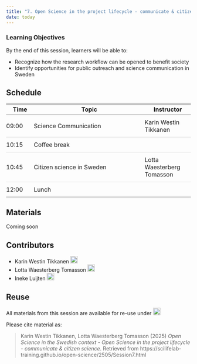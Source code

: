 ```yaml
---
title: "7. Open Science in the project lifecycle - communicate & citizen science "
date: today
---
```


::: {.callout-tip}
### Learning Objectives

By the end of this session, learners will be able to:

- Recognize how the research workflow can be opened to benefit society  
- Identify opportunities for public outreach and science communication in Sweden  


:::


## Schedule  
<style>
  tr:hover {
    background-color: #F6F8F9;
  }
</style>

<table style="border-collapse: collapse; width: 100%;">
  <tr style="border-bottom: 0.5px solid #808080;">
    <th style="width: 15%;">Time</th>
    <th style="width: 60%;">Topic</th>
    <th style="width: 25%;">Instructor</th>
    </tr>
  </thead>
  <tbody>
    <tr style="border-bottom: 0.4px solid #D3D3D3;">
      <td style="padding: 10px 0;">09:00</td>  
      <td style="padding: 10px 0;">Science Communication</td>
      <td style="padding: 10px 0;">Karin Westin Tikkanen</td>
    </tr>
    <tr style="border-bottom: 0.4px solid #D3D3D3;">
      <td style="padding: 10px 0;">10:15</td>
      <td style="padding: 10px 0;">Coffee break</td>
      <td style="padding: 10px 0;"></td>
    </tr>
    <tr style="border-bottom: 0.4px solid #D3D3D3;">
      <td style="padding: 10px 0;">10:45</td>
      <td style="padding: 10px 0;">Citizen science in Sweden</td>
      <td style="padding: 10px 0;">Lotta Waesterberg Tomasson</td>
    </tr>
    <tr style="border-bottom: 0.5px solid #808080;">
      <td style="padding: 10px 0;">12:00</td>
      <td style="padding: 10px 0;">Lunch</td>
      <td style="padding: 10px 0;"></td>
    </tr>
  </tbody>
</table>
  


## Materials

Coming soon
  
<!-- 
**Lecture videos**

<iframe src="https://drive.google.com/file/d/10efsWi_hmApwZ9j79fmFt4JRxEogQ4y3/preview" width="640" height="480" allow="autoplay"></iframe>

[The full transcript can be downloaded here](https://drive.google.com/file/d/1gBhJ3rPYa0pFCa67XO4rGs7DfmDzTF1T/view).


**Lecture slides**  

<iframe style="border: none;" title="Iframe Example" src="https://docs.google.com/presentation/d/e/2PACX-1vSBZ-tu_mbITrPtmyg06sAx47DQFWJPlYcGpjJW0s4_WiChEXKCSrOmI_PMCGH_OwVsDZ1JN7lM2ntp/embed?start=false&loop=false&delayms=3000" width="500" height="300" data-mce-fragment="1"></iframe>


<a class="inline_disabled" href="https://docs.google.com/presentation/d/1yjazFiQZFZclHkeI_8rW-JON35IiXqyk/export/pdf" target="_blank" rel="noopener">Introduction: Download PDF</a>


**Practical assignments**  

Coming soon  
  
 <br>
-->


## Contributors

- Karin Westin Tikkanen <a href="https://orcid.org/0000-0002-9101-0479" rel="orcid"><img src="img/ORCID_Logomark.png" alt="" width="20" height="20"/></a>  
- Lotta Waesterberg Tomasson <a href="https://orcid.org/0000-0001-9106-5843" rel="orcid"><img src="img/ORCID_Logomark.png" alt="" width="20" height="20"/></a>  
- Ineke Luijten <a href="https://orcid.org/0000-0001-5768-275X" rel="orcid"><img src="img/ORCID_Logomark.png" alt="" width="20" height="20"/></a>


## Reuse  

All materials from this session are available for re-use under <a href="https://creativecommons.org/licenses/by/4.0/" rel="orcid"><img src="img/CCBY4.0.png" alt="" height="20"/></a>


Please cite material as:   
   
> Karin Westin Tikkanen, Lotta Waesterberg Tomasson (2025) *Open Science in the Swedish context - Open Science in the project lifecycle - communicate & citizen science*. Retrieved from https://scilifelab-training.github.io/open-science/2505/Session7.html   



